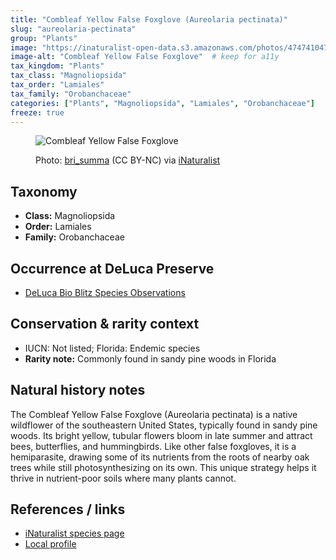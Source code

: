 ```yaml
---
title: "Combleaf Yellow False Foxglove (Aureolaria pectinata)"
slug: "aureolaria-pectinata"
group: "Plants"
image: "https://inaturalist-open-data.s3.amazonaws.com/photos/474741047/medium.jpeg"        # keep for thumbnails
image-alt: "Combleaf Yellow False Foxglove"  # keep for a11y
tax_kingdom: "Plants"
tax_class: "Magnoliopsida"
tax_order: "Lamiales"
tax_family: "Orobanchaceae"
categories: ["Plants", "Magnoliopsida", "Lamiales", "Orobanchaceae"]   # these drive the chips + filtering
freeze: true
---
```


<figure class="species-figure">

<img src="https://inaturalist-open-data.s3.amazonaws.com/photos/474741047/medium.jpeg" alt="Combleaf Yellow False Foxglove" class="species-photo"/>

<figcaption class="photo-credit">

Photo: <a href="https://www.inaturalist.org/people/bri_summa">bri_summa</a> (CC BY-NC) via <a href="https://www.inaturalist.org/observations/264293809">iNaturalist</a>

</figcaption>

</figure>

## Taxonomy

-   **Class:** Magnoliopsida
-   **Order:** Lamiales
-   **Family:** Orobanchaceae

## Occurrence at DeLuca Preserve

-   [DeLuca Bio Blitz Species Observations](https://www.inaturalist.org/observations?project_id=191727&subview=table&taxon_id=148877)

## Conservation & rarity context

-   IUCN: Not listed; Florida: Endemic species
-   **Rarity note:** Commonly found in sandy pine woods in Florida

## Natural history notes

The Combleaf Yellow False Foxglove (Aureolaria pectinata) is a native wildflower of the southeastern United States, typically found in sandy pine woods. Its bright yellow, tubular flowers bloom in late summer and attract bees, butterflies, and hummingbirds. Like other false foxgloves, it is a hemiparasite, drawing some of its nutrients from the roots of nearby oak trees while still photosynthesizing on its own. This unique strategy helps it thrive in nutrient-poor soils where many plants cannot.

## References / links

-   [iNaturalist species page](https://www.inaturalist.org/taxa/148877-Aureolaria-pectinata)
-   [Local profile](https://florida.plantatlas.usf.edu/plant/species/842)
